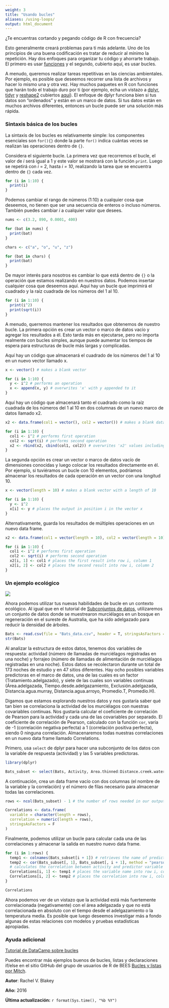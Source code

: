 ```yaml
---
weight: 3
title: "Usando bucles"
aliases: /using-loops/
output: html_document
---
```


¿Te encuentras cortando y pegando código de R con frecuencia?

Esto generalmente creará problemas para ti más adelante. Uno de los principios de una buena codificación es tratar de reducir al mínimo la repetición. Hay dos enfoques para organizar tu código y ahorrarte trabajo. El primero es usar [funciones](../writing-functions/) y el segundo, cubierto aquí, es usar bucles.

A menudo, queremos realizar tareas repetitivas en las ciencias ambientales. Por ejemplo, es posible que deseemos recorrer una lista de archivos y hacer lo mismo una y otra vez. Hay muchos paquetes en R con funciones que harán todo el trabajo duro por ti (por ejemplo, echa un vistazo a [dplyr](https://cran.r-project.org/web/packages/dplyr/index.html), [tidyr](https://blog.rstudio.org/2014/07/22/introducing-tidyr/) y [reshape2](https://cran.r-project.org/web/packages/reshape2/) cubiertos [aquí](/../data-manipulation/)). El enfoque de dplyr funciona bien si tus datos son "ordenados" y están en un marco de datos. Si tus datos están en muchos archivos diferentes, entonces un bucle puede ser una solución más rápida.

### Sintaxis básica de los bucles

La sintaxis de los bucles es relativamente simple: los componentes esenciales son `for(){}` donde la parte `for()` indica cuántas veces se realizan las operaciones dentro de `{}`.

Considera el siguiente bucle. La primera vez que recorremos el bucle, el valor de *i* será igual a 1 y este valor se mostrará con la función `print`. Luego se repetirá con *i* = 2, hasta *i = 10*, realizando la tarea que se encuentra dentro de `{}` cada vez.


```r
for (i in 1:10) {
  print(i)
}
```


Podemos cambiar el rango de números (1:10) a cualquier cosa que deseemos, no tienen que ser una secuencia de enteros o incluso números. También puedes cambiar *i* a cualquier valor que desees.


```r
nums <- c(3.2, 890, 0.0001, 400)

for (bat in nums) {
  print(bat)
}

chars <- c("a", "o", "u", "z")

for (bat in chars) {
  print(bat)
}
```


De mayor interés para nosotros es cambiar lo que está dentro de `{}` o la operación que estamos realizando en nuestros datos. Podemos insertar cualquier cosa que deseemos aquí. Aquí hay un bucle que imprimirá el cuadrado y la raíz cuadrada de los números del 1 al 10.


```r
for (i in 1:10) {
  print(i^2)
  print(sqrt(i))
}
```


A menudo, querremos mantener los resultados que obtenemos de nuestro bucle. La primera opción es crear un vector o marco de datos vacío y agregar los resultados a él. Esto tarda más en ejecutarse, pero no importa realmente con bucles simples, aunque puede aumentar los tiempos de espera para estructuras de bucle más largas y complicadas.

Aquí hay un código que almacenará el cuadrado de los números del 1 al 10 en un nuevo vector llamado x.


```r
x <- vector() # makes a blank vector

for (i in 1:10) {
  y <- i^2 # performs an operation
  x <- append(x, y) # overwrites 'x' with y appended to it
}
```


Aquí hay un código que almacenará tanto el cuadrado como la raíz cuadrada de los números del 1 al 10 en dos columnas de un nuevo marco de datos llamado x2.


```r
x2 <- data.frame(col1 = vector(), col2 = vector()) # makes a blank data frame with two columns

for (i in 1:10) {
  col1 <- i^2 # performs first operation
  col2 <- sqrt(i) # performs second operation
  x2 <- rbind(x2, cbind(col1, col2)) # overwrites 'x2' values including the new row
}
```


La segunda opción es crear un vector o marco de datos vacío de dimensiones conocidas y luego colocar los resultados directamente en él. Por ejemplo, si tuviéramos un bucle con 10 elementos, podríamos almacenar los resultados de cada operación en un vector con una longitud 10.


```r
x <- vector(length = 10) # makes a blank vector with a length of 10

for (i in 1:10) {
  y <- i^2
  x[i] <- y # places the output in position i in the vector x
}
```


Alternativamente, guarda los resultados de múltiples operaciones en un nuevo data frame.


```r

x2 <- data.frame(col1 = vector(length = 10), col2 = vector(length = 10)) # makes a blank data frame with two columns and 10 rows

for (i in 1:10) {
  col1 <- i^2 # performs first operation
  col2 <- sqrt(i) # performs second operation
  x2[i, 1] <- col1 # places the first result into row i, column 1
  x2[i, 2] <- col2 # places the second result into row i, column 2
}
```
  

### Un ejemplo ecológico
 

![](Subsetting_data_image.jpg)


Ahora podemos utilizar tus nuevas habilidades de bucle en un contexto ecológico. Al igual que en el tutorial de [Subconjuntos de datos](/../data-manipulation/subsetting-data), utilizaremos un conjunto de datos donde se muestrearon murciélagos en un bosque en regeneración en el sureste de Australia, que ha sido adelgazado para reducir la densidad de árboles.


```r
Bats <- read.csv(file = "Bats_data.csv", header = T, stringsAsFactors = F)
str(Bats)
```


Al analizar la estructura de estos datos, tenemos dos variables de respuesta: actividad (número de llamadas de murciélagos registradas en una noche) y forrajeo (número de llamadas de alimentación de murciélagos registradas en una noche). Estos datos se recolectaron durante un total de 173 noches de estudio y en 47 sitios diferentes. Hay ocho posibles variables predictoras en el marco de datos, una de las cuales es un factor (Tratamiento.adelgazado), y siete de las cuales son variables continuas (Área.adelgazada, Tiempo.desde.adelgazamiento, Exclusión.adelgazada, Distancia.agua.murray, Distancia.agua.arroyo, Promedio.T, Promedio.H).

Digamos que estamos explorando nuestros datos y nos gustaría saber qué tan bien se correlaciona la actividad de los murciélagos con nuestras covariables continuas. Nos gustaría calcular el coeficiente de correlación de Pearson para la actividad y cada una de las covariables por separado. El coeficiente de correlación de Pearson, calculado con la función `cor`, varía de -1 (correlación negativa perfecta) a 1 (correlación positiva perfecta), siendo 0 ninguna correlación. Almacenaremos todas nuestras correlaciones en un nuevo data frame llamado Correlations.

Primero, usa `select` de dplyr para hacer una subconjunto de los datos con la variable de respuesta (actividad) y las 5 variables predictoras.


```r
library(dplyr)

Bats_subset <- select(Bats, Activity, Area.thinned:Distance.creek.water)
```

A continuación, crea un data frame vacío con dos columnas (el nombre de la variable y la correlación) y el número de filas necesario para almacenar todas las correlaciones.


```r
rows <- ncol(Bats_subset) - 1 # the number of rows needed in our output dataframe

Correlations <- data.frame(
  variable = character(length = rows),
  correlation = numeric(length = rows),
  stringsAsFactors = F
)
```


Finalmente, podemos utilizar un bucle para calcular cada una de las correlaciones y almacenar la salida en nuestro nuevo data frame.

```r
for (i in 1:rows) {
  temp1 <- colnames(Bats_subset[i + 1]) # retrieves the name of predictor variable
  temp2 <- cor(Bats_subset[, 1], Bats_subset[, i + 1], method = "pearson")
  # calculates the correlation between activity and predictor variable
  Correlations[i, 1] <- temp1 # places the variable name into row i, column 1
  Correlations[i, 2] <- temp2 # places the correlation into row i, column 2
}
```

```r
Correlations
```


Ahora podemos ver de un vistazo que la actividad está más fuertemente correlacionada (negativamente) con el área adelgazada y que no está correlacionada en absoluto con el tiempo desde el adelgazamiento o la temperatura media. Es posible que luego deseemos investigar más a fondo algunas de estas relaciones con modelos y pruebas estadísticas apropiadas.

### Ayuda adicional

[Tutorial de DataCamp sobre bucles](https://www.datacamp.com/community/tutorials/tutorial-on-loops-in-r#gs.8KE0Nx4)

Puedes encontrar más ejemplos buenos de bucles, listas y declaraciones if/else en el sitio GitHub del grupo de usuarios de R de BEES [Bucles y listas por Mitch](https://github.com/mitchest/BEES-ecocomp/blob/master/introToLoops.R).

**Autor**: Rachel V. Blakey

**Año:** 2016

**Última actualización:** `r format(Sys.time(), "%b %Y")`

